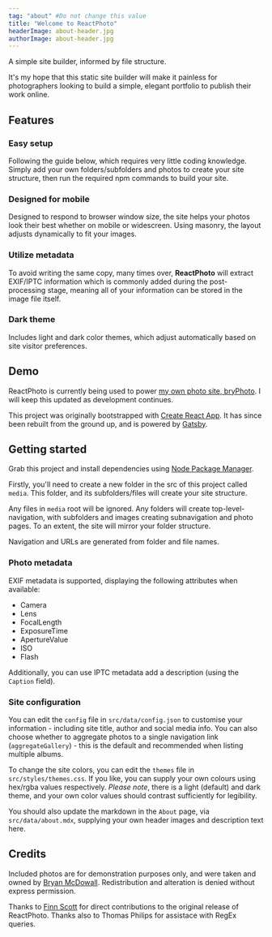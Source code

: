 ```yaml
---
tag: "about" #Do not change this value
title: "Welcome to ReactPhoto"
headerImage: about-header.jpg
authorImage: about-header.jpg
---
```


A simple site builder, informed by file structure.

It's my hope that this static site builder will make it painless for photographers looking to build a simple, elegant portfolio to publish their work online.

<!-- ![Preview of ReactPhoto homepage using placeholder images](./preview.jpg) -->

## Features

### Easy setup

Following the guide below, which requires very little coding knowledge. Simply add your own folders/subfolders and photos to create your site structure, then run the required npm commands to build your site.


### Designed for mobile

Designed to respond to browser window size, the site helps your photos look their best whether on mobile or widescreen. Using masonry, the layout adjusts dynamically to fit your images.


### Utilize metadata

To avoid writing the same copy, many times over, **ReactPhoto** will extract EXIF/IPTC information which is commonly added during the post-processing stage, meaning all of your information can be stored in the image file itself.


### Dark theme

Includes light and dark color themes, which adjust automatically based on site visitor preferences.


## Demo

ReactPhoto is currently being used to power [my own photo site, bryPhoto](https://www.bryphoto.co.uk/). I will keep this updated as development continues.

This project was originally bootstrapped with [Create React App](https://github.com/facebook/create-react-app). It has since been rebuilt from the ground up, and is powered by [Gatsby](https://www.gatsbyjs.com).


## Getting started

Grab this project and install dependencies using [Node Package Manager](https://docs.npmjs.com/about-npm/index.html).

Firstly, you'll need to create a new folder in the src of this project called ``media``. This folder, and its subfolders/files will create your site structure.

Any files in ``media`` root will be ignored. Any folders will create top-level-navigation, with subfolders and images creating subnavigation and photo pages. To an extent, the site will mirror your folder structure.

Navigation and URLs are generated from folder and file names.


### Photo metadata

EXIF metadata is supported, displaying the following attributes when available:
- Camera
- Lens
- FocalLength
- ExposureTime
- ApertureValue
- ISO
- Flash

Additionally, you can use IPTC metadata add a description (using the ``Caption`` field).


### Site configuration

You can edit the ``config`` file in ``src/data/config.json`` to customise your information - including site title, author and social media info. You can also choose whether to aggregate photos to a single navigation link (``aggregateGallery``) - this is the default and recommended when listing multiple albums.

To change the site colors, you can edit the ``themes`` file in ``src/styles/themes.css``. If you like, you can supply your own colours using hex/rgba values respectively. *Please note*, there is a light (default) and dark theme, and your own color values should contrast sufficiently for legibility.

You should also update the markdown in the ``About`` page, via ``src/data/about.mdx``, supplying your own header images and description text here.


## Credits
Included photos are for demonstration purposes only, and were taken and owned by [Bryan McDowall](https://www.bryphoto.co.uk/). Redistribution and alteration is denied without express permission.

Thanks to [Finn Scott](https://github.com/GeeWizWow) for direct contributions to the original release of ReactPhoto. Thanks also to Thomas Philips for assistace with RegEx queries.